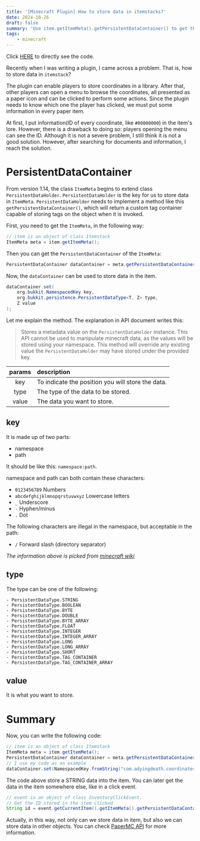 ```yaml
---
title: '[Minecraft Plugin] How to store data in itemstacks?'
date: 2024-10-26
draft: false
summary: 'Use item.getItemMeta().getPersistentDataContainer() to get the getPersistentDataContainer. Then you can use set and set the data.'
tags: 
    - minecraft
---
```


Click [HERE](#summary) to directly see the code.

Recently when I was writing a plugin, I came across a problem. That is, how to store data in `itemstack`?

The plugin can enable players to store coordinates in a library. After that, other players can open a menu to browse the coordinates, all presented as a paper icon and can be clicked to perform some actions. Since the plugin needs to know which one the player has clicked, we must put some information in every paper item.

At first, I put information(ID of every coordinate, like `#00000000`) in the item's lore. However, there is a drawback to doing so: players opening the menu can see the ID. Although it is not a severe problem, I still think it is not a good solution. However, after searching for documents and information, I reach the solution.
# PersistentDataContainer
From version 1.14, the class `ItemMeta` begins to extend class `PersistentDataHolder`. `PersistentDataHolder` is the key for us to store data in `ItemMeta`. `PersistentDataHolder` needs to implement a method like this `	getPersistentDataContainer()`, which will return a custom tag container capable of storing tags on the object when it is invoked.

First, you need to get the `ItemMeta`, in the following way:
```Java
// item is an object of class Itemstack
ItemMeta meta = item.getItemMeta();
```

Then you can get the `PersistentDataContainer` of the `ItemMeta`:
```Java
PersistentDataContainer dataContainer = meta.getPersistentDataContainer();
```

Now, the `dataContainer` can be used to store data in the item.
```Java
dataContainer.set(
    org.bukkit.NamespacedKey key,
    org.bukkit.persistence.PersistentDataType<T, Z> type,
    Z value
);
```
Let me explain the method. The explanation in API document writes this:
> Stores a metadata value on the `PersistentDataHolder` instance.
This API cannot be used to manipulate minecraft data, as the values will be stored using your namespace. This method will override any existing value the `PersistentDataHolder` may have stored under the provided key.

|params|description|
|:-:|:--|
|key|To indicate the position you will store the data.|
|type|The type of the data to be stored.|
|value|The data you want to store.|
## key
It is made up of two parts:
* namespace
* path

It should be like this: `namespace:path`.

namespace and path can both contain these characters:
* `0123456789` Numbers
* `abcdefghijklmnopqrstuvwxyz` Lowercase letters
* `_` Underscore
* `-` Hyphen/minus
* `.` Dot

The following characters are illegal in the namespace, but acceptable in the path:
* `/` Forward slash (directory separator)

*The information above is picked from [minecraft wiki](https://minecraft.wiki/w/Resource_location#Introduction)*
## type
The type can be one of the following:
```
- PersistentDataType.STRING
- PersistentDataType.BOOLEAN
- PersistentDataType.BYTE
- PersistentDataType.DOUBLE
- PersistentDataType.BYTE_ARRAY
- PersistentDataType.FLOAT
- PersistentDataType.INTEGER
- PersistentDataType.INTEGER_ARRAY
- PersistentDataType.LONG
- PersistentDataType.LONG_ARRAY
- PersistentDataType.SHORT
- PersistentDataType.TAG_CONTAINER
- PersistentDataType.TAG_CONTAINER_ARRAY
```
## value
It is what you want to store.
# Summary
Now, you can write the following code:
```Java
// item is an object of class Itemstack
ItemMeta meta = item.getItemMeta();
PersistentDataContainer dataContainer = meta.getPersistentDataContainer();
// I use my code as an example
dataContainer.set(NamespacedKey.fromString("com.adyingdeath.coordinateslibrary:coord_id"), PersistentDataType.STRING, coordinate.getId());
```
The code above store a STRING data into the item.
You can later get the data in the item somewhere else, like in a click event.
```Java
// event is an object of class InventoryClickEvent.
// Get the ID stored in the item clicked
String id = event.getCurrentItem().getItemMeta().getPersistentDataContainer().get(NamespacedKey.fromString("com.adyingdeath.coordinateslibrary:coord_id"), PersistentDataType.STRING);
```
Actually, in this way, not only can we store data in item, but also we can store data in other objects. You can check [PaperMC API](https://docs.papermc.io/paper/dev/pdc) for more information.